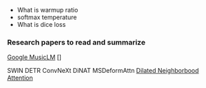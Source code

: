 * What is warmup ratio
* softmax temperature
* What is dice loss




### Research papers to read and summarize
[Google MusicLM](https://google-research.github.io/seanet/musiclm/examples/)
[]

SWIN
DETR
ConvNeXt
DiNAT
MSDeformAttn
[Dilated Neighborbood Attention](https://arxiv.org/pdf/2209.15001.pdf)

